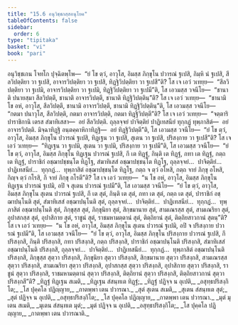 ```yaml
---
title: "15.6 อนุวิชฺชกสฺสอนุโยค"
tableOfContents: false
sidebar:
  order: 6
type: "tipitaka"
basket: "vi"
book: "pari"
---
```



<DynamicBreadcrumb />

<Division number="396" book="pari">

<Paragraph number="1866" book="pari">
อนุวิชฺชเกน โจทโก ปุจฺฉิตพฺโพ—  “ยํ โข ตฺวํ, อาวุโส, อิมสฺส ภิกฺขุโน ปวารณํ ฐเปสิ, กิมฺหิ นํ ฐเปสิ, สีลวิปตฺติยา วา ฐเปสิ, อาจารวิปตฺติยา วา ฐเปสิ, ทิฏฺฐิวิปตฺติยา วา ฐเปสี”ติ? โส เจ เอวํ วเทยฺย—  “สีลวิปตฺติยา วา ฐเปมิ, อาจารวิปตฺติยา วา ฐเปมิ, ทิฏฺฐิวิปตฺติยา วา ฐเปมี”ติ, โส เอวมสฺส วจนีโย—  “ชานาติ ปนายสฺมา สีลวิปตฺตึ, ชานาติ อาจารวิปตฺตึ, ชานาติ ทิฏฺฐิวิปตฺตินฺ”ติ? โส เจ เอวํ วเทยฺย—  “ชานามิ โข อหํ, อาวุโส, สีลวิปตฺตึ, ชานามิ อาจารวิปตฺตึ, ชานามิ ทิฏฺฐิวิปตฺตินฺ”ติ, โส เอวมสฺส วจนีโย—  “กตมา ปนาวุโส, สีลวิปตฺติ, กตมา อาจารวิปตฺติ, กตมา ทิฏฺฐิวิปตฺตี”ติ? โส เจ เอวํ วเทยฺย—  “จตฺตาริ ปาราชิกานิ เตรส สํฆาทิเสสา—  อยํ สีลวิปตฺติ. ถุลฺลจฺจยํ ปาจิตฺติยํ ปาฏิเทสนียํ ทุกฺกฏํ ทุพฺภาสิตํ—  อยํ อาจารวิปตฺติ. มิจฺฉาทิฏฺฐิ อนฺตคฺคาหิกาทิฏฺฐิ—  อยํ ทิฏฺฐิวิปตฺตี”ติ, โส เอวมสฺส วจนีโย—  “ยํ โข ตฺวํ, อาวุโส, อิมสฺส ภิกฺขุโน ปวารณํ ฐเปสิ, ทิฏฺเฐน วา ฐเปสิ, สุเตน วา ฐเปสิ, ปริสงฺกาย วา ฐเปสี”ติ? โส เจ เอวํ วเทยฺย—  “ทิฏฺเฐน วา ฐเปมิ, สุเตน วา ฐเปมิ, ปริสงฺกาย วา ฐเปมี”ติ, โส เอวมสฺส วจนีโย—  “ยํ โข ตฺวํ, อาวุโส, อิมสฺส ภิกฺขุโน ทิฏฺเฐน ปวารณํ ฐเปสิ, กึ เต ทิฏฺฐํ, กินฺติ เต ทิฏฺฐํ, กทา เต ทิฏฺฐํ, กตฺถ เต ทิฏฺฐํ, ปาราชิกํ อชฺฌาปชฺชนฺโต ทิฏฺโฐ, สํฆาทิเสสํ อชฺฌาปชฺชนฺโต ทิฏฺโฐ, ถุลฺลจฺจยํ…  ปาจิตฺติยํ…  ปาฏิเทสนียํ…  ทุกฺกฏํ…  ทุพฺภาสิตํ อชฺฌาปชฺชนฺโต ทิฏฺโฐ, กตฺถ จ ตฺวํ อโหสิ, กตฺถ จายํ ภิกฺขุ อโหสิ, กิญฺจ ตฺวํ กโรสิ, กึ จายํ ภิกฺขุ กโรตี”ติ? โส เจ เอวํ วเทยฺย—  “น โข อหํ, อาวุโส, อิมสฺส ภิกฺขุโน ทิฏฺเฐน ปวารณํ ฐเปมิ, อปิ จ สุเตน ปวารณํ ฐเปมี”ติ, โส เอวมสฺส วจนีโย—  “ยํ โข ตฺวํ, อาวุโส, อิมสฺส ภิกฺขุโน สุเตน ปวารณํ ฐเปสิ, กึ เต สุตํ, กินฺติ เต สุตํ, กทา เต สุตํ, กตฺถ เต สุตํ, ปาราชิกํ อชฺฌาปนฺโนติ สุตํ, สํฆาทิเสสํ อชฺฌาปนฺโนติ สุตํ, ถุลฺลจฺจยํ…  ปาจิตฺติยํ…  ปาฏิเทสนียํ…  ทุกฺกฏํ…  ทุพฺภาสิตํ อชฺฌาปนฺโนติ สุตํ, ภิกฺขุสฺส สุตํ, ภิกฺขุนิยา สุตํ, สิกฺขมานาย สุตํ, สามเณรสฺส สุตํ, สามเณริยา สุตํ, อุปาสกสฺส สุตํ, อุปาสิกาย สุตํ, ราชูนํ สุตํ, ราชมหามตฺตานํ สุตํ, ติตฺถิยานํ สุตํ, ติตฺถิยสาวกานํ สุตนฺ”ติ? โส เจ เอวํ วเทยฺย—  “น โข อหํ, อาวุโส, อิมสฺส ภิกฺขุโน สุเตน ปวารณํ ฐเปมิ, อปิ จ ปริสงฺกาย ปวารณํ ฐเปมี”ติ, โส เอวมสฺส วจนีโย—  “ยํ โข ตฺวํ, อาวุโส, อิมสฺส ภิกฺขุโน ปริสงฺกาย ปวารณํ ฐเปสิ, กึ ปริสงฺกสิ, กินฺติ ปริสงฺกสิ, กทา ปริสงฺกสิ, กตฺถ ปริสงฺกสิ, ปาราชิกํ อชฺฌาปนฺโนติ ปริสงฺกสิ, สํฆาทิเสสํ อชฺฌาปนฺโนติ ปริสงฺกสิ, ถุลฺลจฺจยํ…  ปาจิตฺติยํ…  ปาฏิเทสนียํ…  ทุกฺกฏํ…  ทุพฺภาสิตํ อชฺฌาปนฺโนติ ปริสงฺกสิ, ภิกฺขุสฺส สุตฺวา ปริสงฺกสิ, ภิกฺขุนิยา สุตฺวา ปริสงฺกสิ, สิกฺขมานาย สุตฺวา ปริสงฺกสิ, สามเณรสฺส สุตฺวา ปริสงฺกสิ, สามเณริยา สุตฺวา ปริสงฺกสิ, อุปาสกสฺส สุตฺวา ปริสงฺกสิ, อุปาสิกาย สุตฺวา ปริสงฺกสิ, ราชูนํ สุตฺวา ปริสงฺกสิ, ราชมหามตฺตานํ สุตฺวา ปริสงฺกสิ, ติตฺถิยานํ สุตฺวา ปริสงฺกสิ, ติตฺถิยสาวกานํ สุตฺวา ปริสงฺกสี”ติ?
</Paragraph>

</Division>
<Division number="397" book="pari">

<Paragraph number="1867" type="verses" book="pari">
_ทิฏฺฐํ ทิฏฺเฐน สเมติ,_  
_ทิฏฺเฐน สํสนฺทเต ทิฏฺฐํ;_  
_ทิฏฺฐํ ปฏิจฺจ น อุเปติ,_  
_อสุทฺธปริสงฺกิโต;_  
_โส ปุคฺคโล ปฏิญฺญาย,_  
_กาตพฺพา เตน ปวารณา._  

</Paragraph>

<Paragraph number="1868" type="verses" book="pari">
_สุตํ สุเตน สเมติ,_  
_สุเตน สํสนฺทเต สุตํ;_  
_สุตํ ปฏิจฺจ น อุเปติ,_  
_อสุทฺธปริสงฺกิโต;_  
_โส ปุคฺคโล ปฏิญฺญาย,_  
_กาตพฺพา เตน ปวารณา._  

</Paragraph>

<Paragraph number="1869" type="verses" book="pari">
_มุตํ มุเตน สเมติ,_  
_มุเตน สํสนฺทเต มุตํ;_  
_มุตํ ปฏิจฺจ น อุเปติ,_  
_อสุทฺธปริสงฺกิโต;_  
_โส ปุคฺคโล ปฏิญฺญาย,_  
_กาตพฺพา เตน ปวารณาติ._
</Paragraph>
</Division>